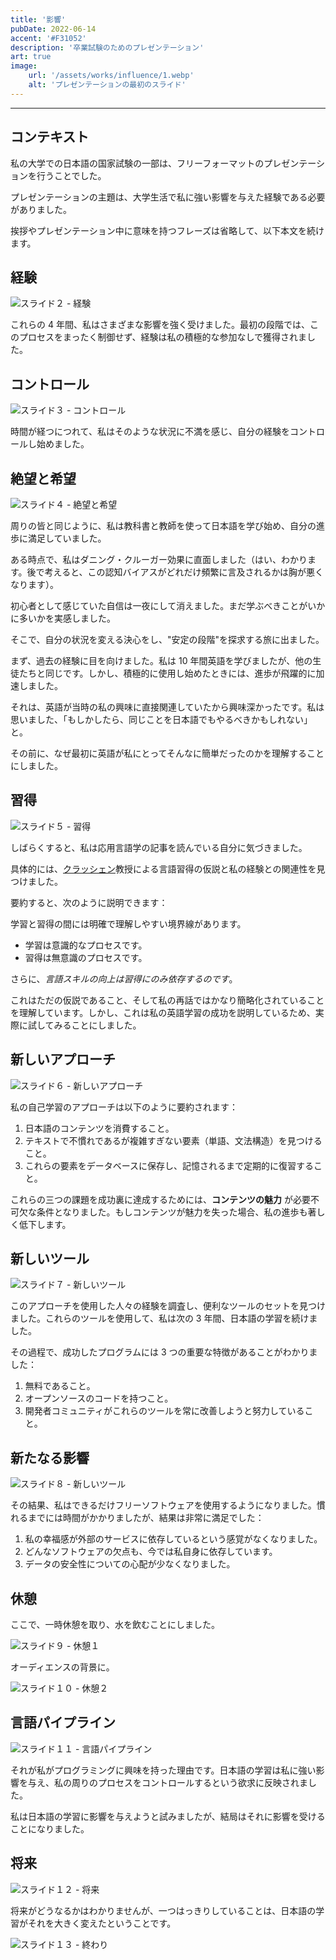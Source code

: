 ---
title: '影響'
pubDate: 2022-06-14
accent: '#F31052'
description: '卒業試験のためのプレゼンテーション'
art: true
image:
    url: '/assets/works/influence/1.webp'
    alt: 'プレゼンテーションの最初のスライド'
---

---

## コンテキスト

私の大学での日本語の国家試験の一部は、フリーフォーマットのプレゼンテーションを行うことでした。

プレゼンテーションの主題は、大学生活で私に強い影響を与えた経験である必要がありました。

挨拶やプレゼンテーション中に意味を持つフレーズは省略して、以下本文を続けます。

## 経験

![スライド２ - 経験](/assets/works/influence/2.webp)

これらの 4 年間、私はさまざまな影響を強く受けました。最初の段階では、このプロセスをまったく制御せず、経験は私の積極的な参加なしで獲得されました。

## コントロール

![スライド３ - コントロール](/assets/works/influence/3.webp)

時間が経つにつれて、私はそのような状況に不満を感じ、自分の経験をコントロールし始めました。

## 絶望と希望

![スライド４ - 絶望と希望](/assets/works/influence/4.webp)

周りの皆と同じように、私は教科書と教師を使って日本語を学び始め、自分の進歩に満足していました。

ある時点で、私はダニング・クルーガー効果に直面しました（はい、わかります。後で考えると、この認知バイアスがどれだけ頻繁に言及されるかは胸が悪くなります）。

初心者として感じていた自信は一夜にして消えました。まだ学ぶべきことがいかに多いかを実感しました。

そこで、自分の状況を変える決心をし、"安定の段階"を探求する旅に出ました。

まず、過去の経験に目を向けました。私は 10 年間英語を学びましたが、他の生徒たちと同じです。しかし、積極的に使用し始めたときには、進歩が飛躍的に加速しました。

それは、英語が当時の私の興味に直接関連していたから興味深かったです。私は思いました、「もしかしたら、同じことを日本語でもやるべきかもしれない」と。

その前に、なぜ最初に英語が私にとってそんなに簡単だったのかを理解することにしました。

## 習得

![スライド５ - 習得](/assets/works/influence/5.webp)

しばらくすると、私は応用言語学の記事を読んでいる自分に気づきました。

具体的には、[クラッシェン](https://ja.wikipedia.org/wiki/%E3%82%B9%E3%83%86%E3%82%A3%E3%83%BC%E3%83%B4%E3%83%B3%E3%83%BB%E3%82%AF%E3%83%A9%E3%83%83%E3%82%B7%E3%82%A7%E3%83%B3)教授による言語習得の仮説と私の経験との関連性を見つけました。

要約すると、次のように説明できます：

学習と習得の間には明確で理解しやすい境界線があります。

-   学習は意識的なプロセスです。
-   習得は無意識のプロセスです。

さらに、_言語スキルの向上は習得にのみ依存するのです_。

これはただの仮説であること、そして私の再話ではかなり簡略化されていることを理解しています。しかし、これは私の英語学習の成功を説明しているため、実際に試してみることにしました。

## 新しいアプローチ

![スライド６ - 新しいアプローチ](/assets/works/influence/6.webp)

私の自己学習のアプローチは以下のように要約されます：

1. 日本語のコンテンツを消費すること。
2. テキストで不慣れであるが複雑すぎない要素（単語、文法構造）を見つけること。
3. これらの要素をデータベースに保存し、記憶されるまで定期的に復習すること。

これらの三つの課題を成功裏に達成するためには、**コンテンツの魅力** が必要不可欠な条件となりました。もしコンテンツが魅力を失った場合、私の進歩も著しく低下します。

## 新しいツール

![スライド７ - 新しいツール](/assets/works/influence/7.webp)

このアプローチを使用した人々の経験を調査し、便利なツールのセットを見つけました。これらのツールを使用して、私は次の 3 年間、日本語の学習を続けました。

その過程で、成功したプログラムには 3 つの重要な特徴があることがわかりました：

1. 無料であること。
2. オープンソースのコードを持つこと。
3. 開発者コミュニティがこれらのツールを常に改善しようと努力していること。

## 新たなる影響

![スライド８ - 新しいツール](/assets/works/influence/8.webp)

その結果、私はできるだけフリーソフトウェアを使用するようになりました。慣れるまでには時間がかかりましたが、結果は非常に満足でした：

1. 私の幸福感が外部のサービスに依存しているという感覚がなくなりました。
2. どんなソフトウェアの欠点も、今では私自身に依存しています。
3. データの安全性についての心配が少なくなりました。

## 休憩

ここで、一時休憩を取り、水を飲むことにしました。

![スライド９ - 休憩１](/assets/works/influence/9.webp)

オーディエンスの背景に。

![スライド１０ - 休憩２](/assets/works/influence/10.webp)

## 言語パイプライン

![スライド１１ - 言語パイプライン](/assets/works/influence/11.webp)

それが私がプログラミングに興味を持った理由です。日本語の学習は私に強い影響を与え、私の周りのプロセスをコントロールするという欲求に反映されました。

私は日本語の学習に影響を与えようと試みましたが、結局はそれに影響を受けることになりました。

## 将来

![スライド１２ - 将来](/assets/works/influence/12.webp)

将来がどうなるかはわかりませんが、一つはっきりしていることは、日本語の学習がそれを大きく変えたということです。

![スライド１３ - 終わり](/assets/works/influence/13.webp)
